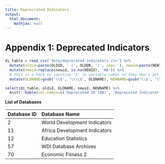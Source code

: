 ---
title: Deprecrated Indicators
output:
  html_document:
    mathjax: null
---

# Appendix 1: Deprecated Indicators

```{r substitutes}
di_table = read_csv('data/deprecated-indicators.csv') %>%
  mutate(oldid=paste(OLDID, ' (', OLDDB, ')', sep=''), newid=paste(NEWID, ' (', NEWDB, ')', sep='')) %>%
  mutate(newid=replace(newid, is.na(NEWID), 'NA')) %>%
  # this is a hack to sanitize '$' in variable names so they don't get interpreted as LaTeX expressions
  mutate(OLDNAME=gsub('\\$', '\\\\$', OLDNAME), NEWNAME=gsub('\\$', '\\\\$', NEWNAME))

select(di_table, oldid, OLDNAME, newid, NEWNAME) %>%
  knitr::kable(col.names=c('Deprecated ID (DB)', 'Deprecated Indicator', 'Replacement ID (DB)', 'Replacement Indicator'), escape=TRUE, table.attr='class="striped small"')
```

**List of Databases**

| Database ID | Database Name                 |
| :---------- | :---------------------------- |
|  2          | World Development Indicators  |
| 11          | Africa Development Indicators |
| 12          | Education Statistics          |
| 57          | WDI Database Archives         |
| 70          | Economic Fitness 2            |



